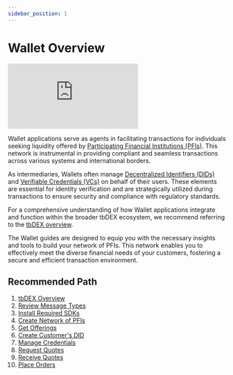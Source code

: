 ```yaml
---
sidebar_position: 1
---
```


# Wallet Overview

<div className="grid grid-cols-1 desktop:grid-cols-1">
  <iframe class="aspect-video" src="https://www.youtube.com/embed/KiJH2pgwh5U" title="YouTube video player" frameborder="0" allow="accelerometer; autoplay; clipboard-write; encrypted-media; gyroscope; picture-in-picture; web-share" allowfullscreen></iframe>
</div>

Wallet applications serve as agents in facilitating transactions for individuals seeking liquidity offered by [Participating Financial Institutions (PFIs)](/docs/tbdex/pfi/overview).
This network is instrumental in providing compliant and seamless transactions across various systems and international borders.

As intermediaries, Wallets often manage [Decentralized Identifiers (DIDs)](/docs/web5/decentralized-identifiers/what-are-dids) and [Verifiable Credentials (VCs)](/docs/web5/verifiable-credentials/what-are-vcs) on behalf of their users.
These elements are essential for identity verification and are strategically utilized during transactions to ensure security and compliance with regulatory standards.

For a comprehensive understanding of how Wallet applications integrate and function within the broader tbDEX ecosystem, we recommend referring to the [tbDEX overview](/docs/tbdex/#example-scenario).

The Wallet guides are designed to equip you with the necessary insights and tools to build your network of PFIs.
This network enables you to effectively meet the diverse financial needs of your customers, fostering a secure and efficient transaction environment.

## Recommended Path

1. [tbDEX Overview](/docs/tbdex/)
2. [Review Message Types](/docs/tbdex/message-types)
3. [Install Required SDKs](/docs/tbdex/wallet/required-sdks)
4. [Create Network of PFIs](/docs/tbdex/wallet/allowlist-pfis)
5. [Get Offerings](/docs/tbdex/wallet/get-offerings)
6. [Create Customer's DID](/docs/web5/decentralized-identifiers/how-to-create-did/)
7. [Manage Credentials](/docs/tbdex/wallet/managing-credentials)
8. [Request Quotes](/docs/tbdex/wallet/send-rfq)
9. [Receive Quotes](/docs/tbdex/wallet/receive-quote)
10. [Place Orders](/docs/tbdex/wallet/place-order)